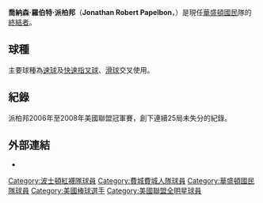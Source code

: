 {{Infobox MLB player
| name        = 喬納森·派柏邦
| image       = PapelbonRedSox.jpg
| width       = 200
| caption     = 
| team        = 
| number      = 
| positionplain = [[投手|投手]]
| birthdate   = {{birth date and age|1980|11|23}}
| birthplace  = {{USA}}[[路易斯安那州|路易斯安那州]][[巴頓魯治|巴頓魯治]]
| bats        = 右
| throws      = 右
| debutleague = 美國職棒大聯盟
| debutdate   = 7月31日
| debutyear   = 2005年
| debutteam   = 波士頓紅襪
| finalleague = 美國職棒大聯盟
| finaldate   = 8月6日
| finalyear   = 2016年
| finalteam   = 華盛頓國民
| statleague  = 美國職棒大聯盟
| stat1label  = 勝敗投數
| stat1value  = 41－36
| stat2label  = [[防禦率|防禦率]]
| stat2value  = 2.44
| stat3label  = [[三振|三振]]
| stat3value  = 808
| stat4label  = [[救援成功|救援成功]]
| stat4value  = 368
| teams       = <nowiki></nowiki>
*[[波士頓紅襪|波士頓紅襪]]（2005年－{{MLBy|2011年}}）
*[[費城費城人|費城費城人]]（{{MLBy|2012年}}－{{MLBy|2015年}}）
*[[華盛頓國民|華盛頓國民]]（{{MLBy|2015年}}－{{MLBy|2016年}})
|highlights=
* 6×[[美國職棒大聯盟全明星賽|全明星賽]]（[[2006年美國職棒大聯盟全明星賽|2006年]]–[[2009年美國職棒大聯盟全明星賽|2009年]]、[[2012年美國職棒大聯盟全明星賽|2012年]]、[[2015年美國職棒大聯盟全明星賽|2015年]]）
* [[世界大賽|世界大賽]]冠軍（{{wsy|2007}}）
* 年度最佳救援投手（2007年）
* 2014年9月1日投出聯合無安打比賽
}}

'''喬納森·羅伯特·派柏邦'''（'''Jonathan Robert Papelbon'''，{{bd|1980年|11月23日|||Papelbon, Jonathan}}）是現任[[華盛頓國民|華盛頓國民]]隊的[[終結者_(棒球)|終結者]]。

==球種==
主要球種為[[速球|速球]]及[[快速指叉球|快速指叉球]]、[[滑球|滑球]]交叉使用。

==紀錄==
派柏邦2006年至2008年美國聯盟冠軍賽，創下連續25局未失分的紀錄。

== 外部連結 ==
{{commonscat|Jonathan Papelbon}}
*{{baseballstats |mlb=449097 |espn=6373 |br=p/papeljo01 |cube=P/Jon-Papelbon}}
{{2007 World Series Champion}}
{{Babe Ruth Award}}
{{300救援俱樂部}}
{{DHL Delivery Man of the Year Award}}
{{DEFAULTSORT:Papelbon, Jonathan}}

[[Category:波士頓紅襪隊球員|Category:波士頓紅襪隊球員]]
[[Category:費城費城人隊球員|Category:費城費城人隊球員]]
[[Category:華盛頓國民隊球員|Category:華盛頓國民隊球員]]
[[Category:美國棒球選手|Category:美國棒球選手]]
[[Category:美國聯盟全明星球員|Category:美國聯盟全明星球員]]